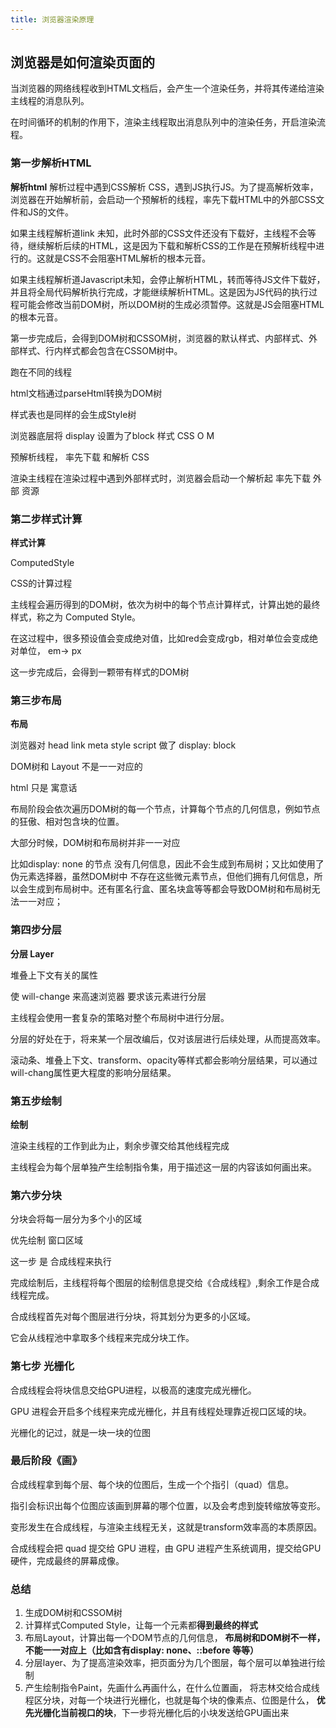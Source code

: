 ```yaml
---
title: 浏览器渲染原理
---
```


## 浏览器是如何渲染页面的

当浏览器的网络线程收到HTML文档后，会产生一个渲染任务，并将其传递给渲染主线程的消息队列。

在时间循环的机制的作用下，渲染主线程取出消息队列中的渲染任务，开启渲染流程。


### 第一步解析HTML
**解析html**
解析过程中遇到CSS解析 CSS，遇到JS执行JS。为了提高解析效率，浏览器在开始解析前，会启动一个预解析的线程，率先下载HTML中的外部CSS文件和JS的文件。

如果主线程解析道link 未知，此时外部的CSS文件还没有下载好，主线程不会等待，继续解析后续的HTML，这是因为下载和解析CSS的工作是在预解析线程中进行的。这就是CSS不会阻塞HTML解析的根本元音。

如果主线程解析道Javascript未知，会停止解析HTML，转而等待JS文件下载好，并且将全局代码解析执行完成，才能继续解析HTML。这是因为JS代码的执行过程可能会修改当前DOM树，所以DOM树的生成必须暂停。这就是JS会阻塞HTML的根本元音。

第一步完成后，会得到DOM树和CSSOM树，浏览器的默认样式、内部样式、外部样式、行内样式都会包含在CSSOM树中。

跑在不同的线程

html文档通过parseHtml转换为DOM树

样式表也是同样的会生成Style树

浏览器底层将 display 设置为了block 样式 CSS O M


预解析线程， 率先下载 和解析 CSS

渲染主线程在渲染过程中遇到外部样式时，浏览器会启动一个解析起 率先下载 外部 资源



### 第二步样式计算
**样式计算**

ComputedStyle

CSS的计算过程

主线程会遍历得到的DOM树，依次为树中的每个节点计算样式，计算出她的最终样式，称之为 Computed Style。

在这过程中，很多预设值会变成绝对值，比如red会变成rgb，相对单位会变成绝对单位， em-> px

这一步完成后，会得到一颗带有样式的DOM树


### 第三步布局
**布局**

浏览器对 head link meta style script 做了 display: block

DOM树和 Layout 不是一一对应的

html 只是 寓意话


布局阶段会依次遍历DOM树的每一个节点，计算每个节点的几何信息，例如节点的狂傲、相对包含块的位置。

大部分时候，DOM树和布局树并非一一对应

比如display: none 的节点 没有几何信息，因此不会生成到布局树；又比如使用了伪元素选择器，虽然DOM树中 不存在这些微元素节点，但他们拥有几何信息，所以会生成到布局树中。还有匿名行盒、匿名块盒等等都会导致DOM树和布局树无法一一对应；


### 第四步分层
**分层 Layer**

堆叠上下文有关的属性

使 will-change 来高速浏览器 要求该元素进行分层


主线程会使用一套复杂的策略对整个布局树中进行分层。

分层的好处在于，将来某一个层改编后，仅对该层进行后续处理，从而提高效率。

滚动条、堆叠上下文、transform、opacity等样式都会影响分层结果，可以通过will-chang属性更大程度的影响分层结果。

### 第五步绘制
**绘制**

渲染主线程的工作到此为止，剩余步骤交给其他线程完成

主线程会为每个层单独产生绘制指令集，用于描述这一层的内容该如何画出来。

### 第六步分块

分块会将每一层分为多个小的区域


优先绘制 窗口区域

这一步 是 合成线程来执行


完成绘制后，主线程将每个图层的绘制信息提交给《合成线程》,剩余工作是合成线程完成。

合成线程首先对每个图层进行分块，将其划分为更多的小区域。

它会从线程池中拿取多个线程来完成分块工作。


### 第七步 光栅化

合成线程会将块信息交给GPU进程，以极高的速度完成光栅化。

GPU 进程会开启多个线程来完成光栅化，并且有线程处理靠近视口区域的块。

光栅化的记过，就是一块一块的位图

### 最后阶段《画》

合成线程拿到每个层、每个块的位图后，生成一个个指引（quad）信息。

指引会标识出每个位图应该画到屏幕的哪个位置，以及会考虑到旋转缩放等变形。

变形发生在合成线程，与渲染主线程无关，这就是transform效率高的本质原因。

合成线程会把 quad 提交给 GPU 进程，由 GPU 进程产生系统调用，提交给GPU硬件，完成最终的屏幕成像。

### 总结
1. 生成DOM树和CSSOM树
2. 计算样式Computed Style，让每一个元素都**得到最终的样式**
3. 布局Layout，计算出每一个DOM节点的几何信息， **布局树和DOM树不一样，不能一一对应上（比如含有display: none、::before 等等）**
4. 分层layer、为了提高渲染效率，把页面分为几个图层，每个层可以单独进行绘制
5. 产生绘制指令Paint，先画什么再画什么，在什么位置画， 将志林交给合成线程区分块，对每一个块进行光栅化，也就是每个块的像素点、位图是什么， **优先光栅化当前视口的块**，下一步将光栅化后的小块发送给GPU画出来
